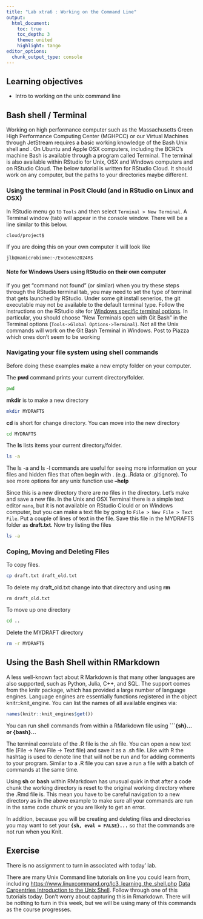 ```yaml
---
title: "Lab xtra6 : Working on the Command Line"
output:
  html_document:
    toc: true
    toc_depth: 3
    theme: united
    highlight: tango
editor_options: 
  chunk_output_type: console
---
```



## Learning objectives

* Intro to working on the unix command line 

## Bash shell / Terminal

Working on high performance computer such as the Massachusetts Green High Performance Computing Center (MGHPCC) or our Virtual Machines through JetStream requires a basic working knowledge of the Bash Unix shell and . On Ubuntu and Apple OSX computers, including the BCRC's machine Bash is available through a program called Terminal. The terminal is also available within RStudio for Unix, OSX and Windows computers and on RStudio Cloud. The below tutorial is written for RStudio Cloud. It should work on any computer, but the paths to your directories maybe different.

### Using the terminal in Posit Clould (and in RStudio on Linux and OSX)

In RStudio menu go to `Tools` and then select `Terminal > New Terminal`.  A Terminal window (tab) will appear in the console window. There will be a line similar to this below.

```sh
cloud/project$ 
```

If you are doing this on your own computer it will look like

```sh
jlb@mamicrobiome:~/EvoGeno2024R$
```

#### Note for Windows Users using RStudio on their own computer

If you get "command not found" (or similar) when you try these steps through the RStudio terminal tab, you may need to set the type of terminal that gets launched by RStudio. Under some git install senerios, the git executable may not be available to the default terminal type. Follow the instructions on the RStudio site for [Windows specific terminal options](https://support.rstudio.com/hc/en-us/articles/115010737148-Using-the-RStudio-Terminal#appendixe). In particular, you should choose "New Terminals open with Git Bash" in the Terminal options (`Tools->Global Options->Terminal`). Not all the Unix commands will work on the Git Bash Terminal in Windows. Post to Piazza which ones don't seem to be working

### Navigating your file system using shell commands

Before doing these examples make a new empty folder on your computer.

The __pwd__ command prints your current directory/folder.

```sh
pwd
```

__mkdir__ is to make a new directory 

```sh
mkdir MYDRAFTS
```

__cd__ is short for change directory. You can move into the new directory

```sh
cd MYDRAFTS
```

The __ls__ lists items your current directory/folder.

```sh
ls -a
```

The ls -a and ls -l commands are useful for seeing more information on your files and hidden files that often begin with . (e.g. .Rdata or .gitignore). To see more options for any unix function use __--help__

Since this is a new directory there are no files in the directory. Let's make and save a new file. In the Unix and OSX Terminal there is a simple text editor `nano`, but it is not available on RStudio Clould or on Windows computer, but you can make a text file by going to `File > New File > Text File`.  Put a couple of lines of text in the file. Save this file in the MYDRAFTS folder as __draft.txt__.  Now try listing the files

```sh
ls -a
```

### Coping, Moving and Deleting Files

To copy files. 

```sh
cp draft.txt draft_old.txt
```

To delete my draft_old.txt change into that directory and using __rm__

```ssh
rm draft_old.txt
```

To move up one directory 

```sh
cd ..
```

Delete the MYDRAFT directory

```sh
rm -r MYDRAFTS
```

## Using the Bash Shell within RMarkdown

A less well-known fact about R Markdown is that many other languages are also supported, such as Python, Julia, C++, and SQL. The support comes from the knitr package, which has provided a large number of language engines. Language engines are essentially functions registered in the object knitr::knit_engine. You can list the names of all available engines via:

```r
names(knitr::knit_engines$get())
```

You can run shell commands from within a RMarkdown file using __```{sh}... or  {bash}...__ 

The terminal correlate of the .R file is the .sh file. You can open a new text file (File -> New File -> Text file) and save it as a .sh file. Like with R the hashtag is used to denote line that will not be run and for adding comments to your program. Similar to a .R file you can save a run a file with a batch of commands at the same time. 

Using __sh__ or __bash__ within RMarkdown has unusual quirk in that after a code chunk the working directory is reset to the original working directory where the .Rmd file is.  This mean you have to be careful navigation to a new directory as in the above example to make sure all your commands are run in the same code chunk or you are likely to get an error.  

In addition, because you will be creating and deleting files and directories you may want to set your __```{sh, eval = FALSE}...```__ so that the commands are not run when you Knit.
 
## Exercise

There is no assignment to turn in associated with today' lab. 

There are many Unix Command line tutorials on line you could learn from, including [https://www.linuxcommand.org/lc3_learning_the_shell.php](https://www.linuxcommand.org/lc3_learning_the_shell.php) [Data Carpentries Introduction to the Unix Shell](https://swcarpentry.github.io/shell-novice/01-intro/index.html). Follow through one of this tutorials today. Don't worry about capturing this in Rmarkdown. There will be nothing to turn in this week, but we will be using many of this commands as the course progresses.

